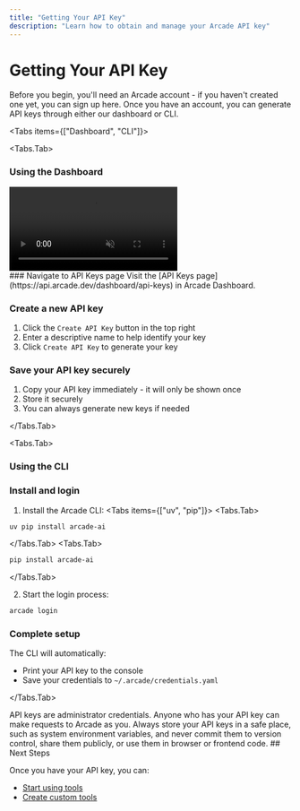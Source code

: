 ```yaml
---
title: "Getting Your API Key"
description: "Learn how to obtain and manage your Arcade API key"
---
```



# Getting Your API Key

Before you begin, you'll need an Arcade account - if you haven't created one yet, you can <SignupLink linkLocation="docs:get-api-key">sign up here</SignupLink>. Once you have an account, you can generate API keys through either our dashboard or CLI.

<Tabs items={["Dashboard", "CLI"]}>

<Tabs.Tab>

### Using the Dashboard

<div className="flex justify-center my-4">
  <video
    src="/videos/API_Keys.mp4"
    autoPlay
    muted
    playsInline
    className="w-full max-w-[900px] rounded-xl shadow-2xl"
    controls
  ></video>
</div>

<Steps>
### Navigate to API Keys page
Visit the [API Keys page](https://api.arcade.dev/dashboard/api-keys) in Arcade Dashboard.

### Create a new API key

1. Click the `Create API Key` button in the top right
2. Enter a descriptive name to help identify your key
3. Click `Create API Key` to generate your key

### Save your API key securely

1. Copy your API key immediately - it will only be shown once
2. Store it securely
3. You can always generate new keys if needed

</Steps>

</Tabs.Tab>

<Tabs.Tab>

### Using the CLI

<Steps>

### Install and login

1. Install the Arcade CLI:
<Tabs items={["uv", "pip"]}>
<Tabs.Tab>

```bash
uv pip install arcade-ai
```

</Tabs.Tab>
<Tabs.Tab>
```bash
pip install arcade-ai
```
</Tabs.Tab>
</Tabs>

2. Start the login process:

```bash
arcade login
```

### Complete setup

The CLI will automatically:

- Print your API key to the console
- Save your credentials to `~/.arcade/credentials.yaml`

</Steps>

</Tabs.Tab>
</Tabs>

<Callout type="warning">
  API keys are administrator credentials. Anyone who has your API key can make
  requests to Arcade as you. Always store your API keys in a safe place, such as
  system environment variables, and never commit them to version control, share
  them publicly, or use them in browser or frontend code.
</Callout>
## Next Steps

Once you have your API key, you can:

- [Start using tools](/home/quickstart)
- [Create custom tools](/home/build-tools/create-a-toolkit)
